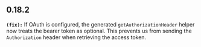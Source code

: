 ## 0.18.2
**`(fix):`** If OAuth is configured, the generated `getAuthorizationHeader` helper now treats the
bearer token as optional. This prevents us from sending the `Authorization` header
when retrieving the access token.


